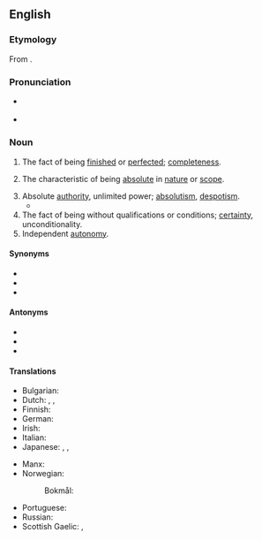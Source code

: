 ==English==

===Etymology===
From {{suffix|en|absolute|ness}}.

===Pronunciation===
* {{a|UK}} {{IPA|en|/ˈab.sə.luːt.nəs/|/ab.səˈluːt.nəs/}}
* {{a|US}} {{IPA|en|/ˈæb.səˌlut.nəs/}}

===Noun===
{{en-noun|-|+}}

# {{lb|en|obsolete}} The fact of being [[finished]] or [[perfected]]; [[completeness]]. {{defdate|Attested from the mid 16<sup>th</sup> century until the 17<sup>th</sup> century.}}
# The characteristic of being [[absolute]] in [[nature]] or [[scope]].
#: {{ux|en|the '''absoluteness''' of his sovereignty, the '''absoluteness''' of his convictions}}
# Absolute [[authority]], unlimited power; [[absolutism]], [[despotism]]. {{defdate|First attested in the 16<sup>th</sup> century.}}
#* {{RQ:Florio Montaigne Essayes|chapter=8|book=II|passage=I know no man that could produce more parts, both naturall and artificiall, fit to preserve his masterie, and to maintaine his '''absolutenesse''', than he doth; yet is hee cleane falne from them like a childe.}}
# The fact of being without qualifications or conditions; [[certainty]], unconditionality. {{defdate|First attested in the 17<sup>th</sup> century.}}
# Independent [[autonomy]]. {{defdate|First attested in the 17<sup>th</sup> century.}}

====Synonyms====
* {{l|en|unconditionality}}
* {{l|en|unlimitedness}}
* {{l|en|certainty}}

====Antonyms====
* {{l|en|conditionality}}
* {{l|en|limitedness}}
* {{l|en|relativity}}

====Translations====
{{trans-top|the fact free from any conditions or other beings}}
* Bulgarian: {{t|bg|абсолю́тност|f}}
* Dutch: {{t|nl|absoluutheid|m}}, {{t|nl|volstrektheid|m}}, {{t|nl|onbeperktheid|m}}
* Finnish: {{t+|fi|ehdottomuus}}
* German: {{t+|de|Absolutheit|f}}
* Irish: {{t|ga|absalóideacht|f}}
* Italian: {{t+|it|assolutezza|f}}
* Japanese: {{t+|ja|絶対|tr=zettai|sc=Jpan}}, {{t|ja|絶対性|tr=zettaisei|sc=Jpan}}, {{t|ja|無条件|tr=mujōken|sc=Jpan}}
{{trans-mid}}
* Manx: {{t|gv|ard-phooaralys|m}}
* Norwegian:
*: Bokmål: {{t+|nb|absolutthet|m|f}}
* Portuguese: {{t+|pt|absoluteza|f}}
* Russian: {{t+|ru|абсолю́тность|f}}
* Scottish Gaelic: {{t|gd|iomlanachd|f}}, {{t|gd|dligheachas|m}}
{{trans-bottom}}